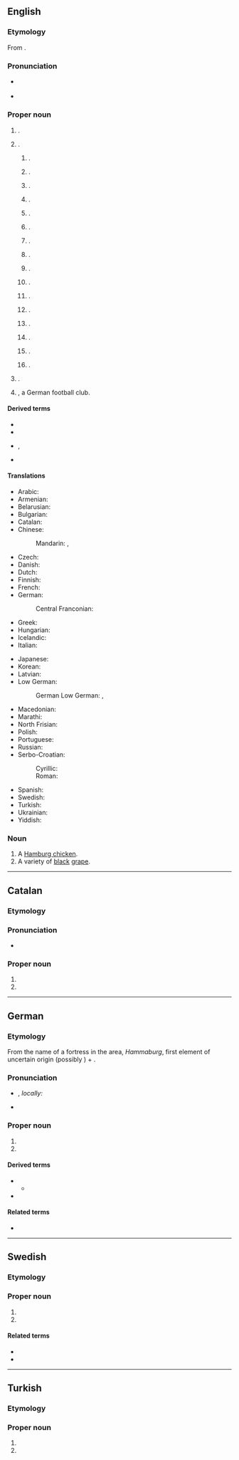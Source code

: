 ==English==
{{wp|dab=Hamburg (disambiguation)|Hamburg}}

===Etymology===
From {{bor|en|de|Hamburg}}.

===Pronunciation===
* {{a|GenAm}} {{IPA|en|/ˈhæmbɝɡ/}}
* {{a|RP}} {{IPA|en|/ˈhæmbɜːɡ/}}

===Proper noun===
{{en-proper noun}}

# {{place|en|a=The second-largest|city|in and a state of|s/Germany}}. {{c|en|States of Germany}}
# {{place|en|locale|c/US|;|named for the German city}}.
## {{place|en|town|s/New York}}.
## {{place|en|borough|s/Pennsylvania}}.
## {{place|en|borough|s/New Jersey}}.
## {{place|en|city/county seat|co/Ashley County|s/Arkansas}}.
## {{place|en|city|s/Iowa}}.
## {{place|en|town|county/Marathon County|s/Wisconsin}}.
## {{place|en|town|county/Vernon County|s/Wisconsin}}.
## {{place|en|city|s/Minnesota}}.
## {{place|en|village|s/Illinois}}.
## {{place|en|unincorporated community|county/Clark County|s/Indiana}}.
## {{place|en|unincorporated community|county/Franklin County|s/Indiana}}.
## {{place|en|unincorporated community|s/Louisiana}}.
## {{place|en|unincorporated community|county/Fairfield County|s/Ohio}}.
## {{place|en|unincorporated community|county/Preble County|s/Ohio}}.
## {{place|en|ghost town|s/Missouri}}.
## {{place|en|ghost town|s/South Carolina}}.
# {{place|en|town|p/Eastern Cape|c/South Africa|;|named for the German city}}.
# {{w|Hamburger SV}}, a German football club.

====Derived terms====
{{der-top}}
* {{l|en|black Hamburg grape}}
* {{l|en|Hamburg edging}}
{{der-mid}}
* {{l|en|hamburger}}, {{l|en|burger}}
* {{l|en|Hamburg lake}}
{{der-bottom}}

====Translations====
{{trans-top|city and state of Germany}}
* Arabic: {{t|ar|هَامْبُورْغ|m|tr=hamburḡ}}
* Armenian: {{t|hy|Համբուրգ}}
* Belarusian: {{t|be|Га́мбург|m}}
* Bulgarian: {{t|bg|Ха́мбург|m}}
* Catalan: {{t|ca|Hamburg}}
* Chinese:
*: Mandarin: {{t+|cmn|漢堡|sc=Hani}}, {{t+|cmn|汉堡|tr=Hànbǎo|sc=Hani}}
* Czech: {{t+|cs|Hamburk|m}}
* Danish: {{t|da|Hamborg}}
* Dutch: {{t+|nl|Hamburg}}
* Finnish: {{t+|fi|Hampuri}}
* French: {{t+|fr|Hambourg|m}}
* German: {{t+|de|Hamburg|n}}
*: Central Franconian: {{t|gmw-cfr|Hamborsch}}
* Greek: {{t+|el|Αμβούργο}}
* Hungarian: {{t+|hu|Hamburg}}
* Icelandic: {{t|is|Hamborg|f}}
* Italian: {{t+|it|Amburgo|f}}
{{trans-mid}}
* Japanese: {{t|ja|ハンブルク|tr=Hanburuku}}
* Korean: {{t|ko|^함부르크}}
* Latvian: {{t|lv|Hamburga|f}}
* Low German: {{t+|nds|Hamborg}}
*: German Low German: {{t+|nds-de|Hamborg}} {{q|Northern Germany}}, {{t+|nds-de|Hambuorg}} {{q|Münsterland}}
* Macedonian: {{t|mk|Хамбург|m}}
* Marathi: {{t|mr|हॅम्बर्ग|n}}
* North Frisian: {{t|frr|Hamborig}} {{q|Föhr}}
* Polish: {{t+|pl|Hamburg|m}}
* Portuguese: {{t+|pt|Hamburgo}}
* Russian: {{t+|ru|Га́мбург|m}}
* Serbo-Croatian:
*: Cyrillic: {{t|sh|Хамбург|m|sc=Cyrl}}
*: Roman: {{t+|sh|Hamburg|m}}
* Spanish: {{t+|es|Hamburgo|m}}
* Swedish: {{t+|sv|Hamburg|n}}
* Turkish: {{t+|tr|Hamburg}}
* Ukrainian: {{t|uk|Га́мбург|m}}
* Yiddish: {{t|yi|האַמבורג}}
{{trans-bottom}}

===Noun===
{{en-noun}}

# A [[Hamburg chicken]].
# A variety of [[black]] [[grape]].

----

==Catalan==

===Etymology===
{{bor|ca|de|Hamburg}}

===Pronunciation===
* {{ca-IPA}}

===Proper noun===
{{ca-proper noun|m}}

# {{place|ca|city|c/Germany|t=Hamburg}}
# {{place|ca|state|c/Germany|t=Hamburg}}

----

==German==
{{wikipedia|lang=de}}

===Etymology===
From the name of a fortress in the area, ''Hammaburg'', first element of uncertain origin (possibly {{der|de|goh|Hamme||bend, angle}}) + {{m|goh|-burg||castle}}.

===Pronunciation===
* {{IPA|de|[ˈhambʊʁk]}}, ''locally:'' {{IPA|de|[ˈhambʊɪ̯ç]}}
* {{audio|de|De-Hamburg.ogg|Audio}}

===Proper noun===
{{head|de|proper noun|g=n}}

# {{place|de|city|c/Germany|t=Hamburg}}
# {{place|de|state|c/Germany|t=Hamburg}}

====Derived terms====
* {{l|de|Hamburger}}
** {{l|de|Hamburger Schule|g=f}}
* {{l|de|hamburgisch}}

====Related terms====
* {{l|de|hamburgerisch}}

----

==Swedish==
{{wp|lang=sv}}

===Etymology===
{{bor|sv|de|Hamburg}}

===Proper noun===
{{sv-proper noun|n}}

# {{place|sv|city|c/Germany|t=Hamburg}}
# {{place|sv|state|c/Germany|t=Hamburg}}

====Related terms====
* {{l|sv|hamburgare}}
* {{l|sv|hamburgsk}}

----

==Turkish==

===Etymology===
{{bor|tr|de|Hamburg}}

===Proper noun===
{{tr-proper noun}}

# {{place|tr|city|c/Germany|t=Hamburg}}
# {{place|tr|state|c/Germany|t=Hamburg}}